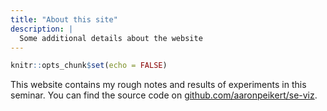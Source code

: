 ```yaml
---
title: "About this site"
description: |
  Some additional details about the website
---
```


```r
knitr::opts_chunk$set(echo = FALSE)
```

This website contains my rough notes and results of experiments in this seminar. You can find the source code on [github.com/aaronpeikert/se-viz](https://github.com/aaronpeikert/se-viz).
